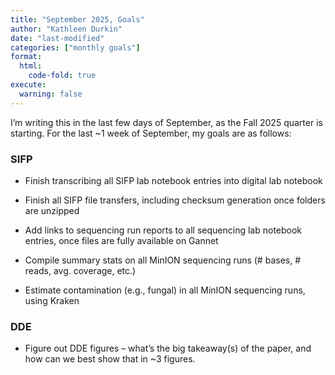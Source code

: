 ```yaml
---
title: "September 2025, Goals"
author: "Kathleen Durkin"
date: "last-modified"
categories: ["monthly goals"]
format:
  html:
    code-fold: true
execute:
  warning: false
---
```


I'm writing this in the last few days of September, as the Fall 2025 quarter is starting. For the last \~1 week of September, my goals are as follows:

### SIFP

-   Finish transcribing all SIFP lab notebook entries into digital lab notebook

-   Finish all SIFP file transfers, including checksum generation once folders are unzipped

-   Add links to sequencing run reports to all sequencing lab notebook entries, once files are fully available on Gannet

-   Compile summary stats on all MinION sequencing runs (# bases, \# reads, avg. coverage, etc.)

-   Estimate contamination (e.g., fungal) in all MinION sequencing runs, using Kraken

### DDE

-   Figure out DDE figures -- what's the big takeaway(s) of the paper, and how can we best show that in \~3 figures.
